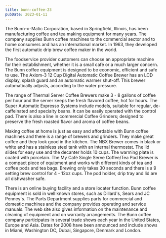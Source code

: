 ```yaml
---
title: bunn-coffee-23
pubDate: 2023-01-11
---
```


The Bunn-o-Matic Corporation, based in Springfield, Illinois, has been manufacturing coffee and tea making equipment for many years. The company supplies Bunn coffee machines to the commercial sector and to home consumers and has an international market. In 1963, they developed the first automatic drip brew coffee maker in the world.

The foodservice provider customers can choose an appropriate machine for their establishment, whether it is a small café or a much larger concern. The Bunn coffee equipment is designed to be economic, efficient and safe to use. The Axiom-3 12 Cup Digital Automatic Coffee Brewer has an LCD display, splash guard and an automatic warmer shut-off. This brewer automatically adjusts, according to the water pressure.

The range of Thermal Server Coffee Brewers make 3 - 8 gallons of coffee per hour and the server keeps the fresh flavored coffee, hot for hours. The Super Automatic Expresso Systems include models, suitable for regular, de-caffeinated and specialty beans. It can be easily operated with the control pad. There is also a line in commercial Coffee Grinders; designed to preserve the fresh roasted flavor and aroma of coffee beans.

Making coffee at home is just as easy and affordable with Bunn coffee machines and there is a range of brewers and grinders. They make great coffee and they look good in the kitchen. The NBX Brewer comes in black or white and has a stainless steel tank with an internal thermostat. The lid slides for easy use and the decanter holds 10 cups. The warming plate is coated with porcelain. The My Café Single Serve Coffee/Tea Pod Brewer is a compact piece of equipment and works with different kinds of tea and coffee pods and tea bags. Brewing only takes 30 seconds and there is a 9 setting brew control for 4 - 12oz cups. The pod holder, drip tray and lid are all dishwasher safe.

There is an online buying facility and a store locater function. Bunn coffee equipment is sold in well known stores, such as Dillard's, Sears and JC Penney's.  The Parts Department supplies parts for commercial and domestic machines and the company provides operating and service manuals. The web site also gives information on the maintenance and cleaning of equipment and on warranty arrangements. The Bunn coffee company participates in several trade shows each year in the United States, Europe and Asia. Dates for 2008 have been announced and include shows in Miami, Washington DC, Dubai, Singapore, Denmark and London.